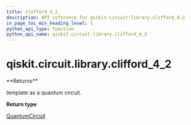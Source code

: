 ```yaml
---
title: clifford_4_2
description: API reference for qiskit.circuit.library.clifford_4_2
in_page_toc_min_heading_level: 1
python_api_type: function
python_api_name: qiskit.circuit.library.clifford_4_2
---
```


<span id="qiskit-circuit-library-clifford-4-2" />

# qiskit.circuit.library.clifford\_4\_2

<Function id="qiskit.circuit.library.clifford_4_2" isDedicatedPage={true} github="https://github.com/qiskit/qiskit/tree/stable/0.19/qiskit/circuit/library/templates/clifford/clifford_4_2.py" signature="clifford_4_2()">
  **Returns**

  template as a quantum circuit.

  **Return type**

  [QuantumCircuit](qiskit.circuit.QuantumCircuit "qiskit.circuit.QuantumCircuit")
</Function>


